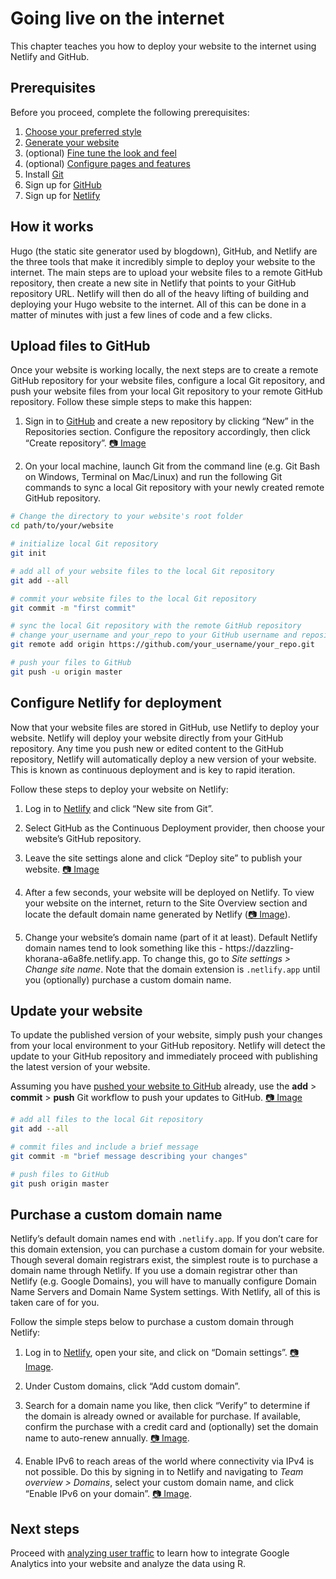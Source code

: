 # Going live on the internet {#deploy}

This chapter teaches you how to deploy your website to the internet using Netlify and GitHub. 

## Prerequisites

Before you proceed, complete the following prerequisites:

1. [Choose your preferred style](#choose-theme)
2. [Generate your website](#generate)
3. (optional) [Fine tune the look and feel](#fine-tune)
4. (optional) [Configure pages and features](#pages-features)
5. Install [Git](https://git-scm.com/book/en/v2/Getting-Started-Installing-Git)
6. Sign up for [GitHub](https://github.com/)
7. Sign up for [Netlify](https://app.netlify.com/)

## How it works

Hugo (the static site generator used by blogdown), GitHub, and Netlify are the three tools that make it incredibly simple to deploy your website to the internet. The main steps are to upload your website files to a remote GitHub repository, then create a new site in Netlify that points to your GitHub repository URL. Netlify will then do all of the heavy lifting of building and deploying your Hugo website to the internet. All of this can be done in a matter of minutes with just a few lines of code and a few clicks.

## Upload files to GitHub {#initial-push}

Once your website is working locally, the next steps are to create a remote GitHub repository for your website files, configure a local Git repository, and push your website files from your local Git repository to your remote GitHub repository. Follow these simple steps to make this happen:

1. Sign in to [GitHub](https://github.com/) and create a new repository by clicking "New" in the Repositories section. Configure the repository accordingly, then click "Create repository". [📷 Image](https://i.imgur.com/dnmI973.png)

2. On your local machine, launch Git from the command line (e.g. Git Bash on Windows, Terminal on Mac/Linux) and run the following Git commands to sync a local Git repository with your newly created remote GitHub repository.  

```bash
# Change the directory to your website's root folder
cd path/to/your/website

# initialize local Git repository
git init

# add all of your website files to the local Git repository
git add --all

# commit your website files to the local Git repository
git commit -m "first commit"

# sync the local Git repository with the remote GitHub repository
# change your_username and your_repo to your GitHub username and repository name
git remote add origin https://github.com/your_username/your_repo.git

# push your files to GitHub
git push -u origin master
```

## Configure Netlify for deployment

Now that your website files are stored in GitHub, use Netlify to deploy your website. Netlify will deploy your website directly from your GitHub repository. Any time you push new or edited content to the GitHub repository, Netlify will automatically deploy a new version of your website. This is known as continuous deployment and is key to rapid iteration. 

Follow these steps to deploy your website on Netlify:

1. Log in to [Netlify](https://app.netlify.com/) and click "New site from Git".

2. Select GitHub as the Continuous Deployment provider, then choose your website's GitHub repository.

3. Leave the site settings alone and click "Deploy site" to publish your website. [📷 Image](https://i.imgur.com/wjDFnvJ.png)

4. After a few seconds, your website will be deployed on Netlify. To view your website on the internet, return to the Site Overview section and locate the default domain name generated by Netlify ([📷 Image](https://i.imgur.com/t6IW44i.png)). 

5. Change your website's domain name (part of it at least). Default Netlify domain names tend to look something like this - https://dazzling-khorana-a6a8fe.netlify.app. To change this, go to *Site settings > Change site name*. Note that the domain extension is `.netlify.app` until you (optionally) purchase a custom domain name.

## Update your website

To update the published version of your website, simply push your changes from your local environment to your GitHub repository. Netlify will detect the update to your GitHub repository and immediately proceed with publishing the latest version of your website.

Assuming you have [pushed your website to GitHub](#inital-push) already, use the **add** > **commit** > **push** Git workflow to push your updates to GitHub. [📷 Image](https://i.imgur.com/zJNAlIB.png)

```bash
# add all files to the local Git repository
git add --all

# commit files and include a brief message
git commit -m "brief message describing your changes"

# push files to GitHub
git push origin master
```

## Purchase a custom domain name

Netlify's default domain names end with `.netlify.app`. If you don't care for this domain extension, you can purchase a custom domain for your website. Though several domain registrars exist, the simplest route is to purchase a domain name through Netlify. If you use a domain registrar other than Netlify (e.g. Google Domains), you will have to manually configure Domain Name Servers and Domain Name System settings. With Netlify, all of this is taken care of for you.

Follow the simple steps below to purchase a custom domain through Netlify:

1. Log in to [Netlify](https://app.netlify.com/), open your site, and click on "Domain settings". [📷 Image](https://i.imgur.com/ACjNs4w.png).

2. Under Custom domains, click "Add custom domain".

3. Search for a domain name you like, then click "Verify" to determine if the domain is already owned or available for purchase. If available, confirm the purchase with a credit card and (optionally) set the domain name to auto-renew annually. [📷 Image](https://i.imgur.com/y2s7wQR.png).

4. Enable IPv6 to reach areas of the world where connectivity via IPv4 is not possible. Do this by signing in to Netlify and navigating to *Team overview > Domains*, select your custom domain name, and click "Enable IPv6 on your domain". [📷 Image](https://docs.netlify.com/domains-https/netlify-dns/#ipv6-traffic).

## Next steps

Proceed with [analyzing user traffic](#content) to learn how to integrate Google Analytics into your website and analyze the data using R.

